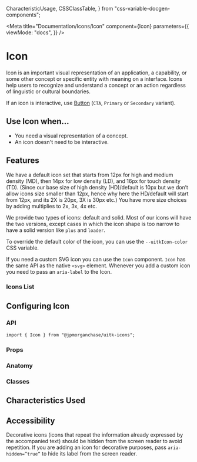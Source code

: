 
  CharacteristicUsage,
  CSSClassTable,
} from "css-variable-docgen-components";

<Meta
  title="Documentation/Icons/Icon"
  component={Icon}
  parameters={{
    viewMode: "docs",
  }}
/>

# Icon

Icon is an important visual representation of an application, a capability, or some other concept or specific entity with meaning on a interface. Icons help users to recognize and understand a concept or an action regardless of linguistic or cultural boundaries.

If an icon is interactive, use [Button](?path=/docs/documentation-core-button--button-variants) (`CTA`, `Primary` or `Secondary` variant).

<Canvas>
  <Story id="icons-icon--toolkit-icon" />
</Canvas>

## Use Icon when...

- You need a visual representation of a concept.
- An icon doesn't need to be interactive.

## Features

We have a default icon set that starts from 12px for high and medium density (MD), then 14px for low density (LD), and 16px for touch density (TD). (Since our base size of high density (HD)/default is 10px but we don’t allow icons size smaller than 12px, hence why here the HD/default will start from 12px, and its 2X is 20px, 3X is 30px etc.)
You have more size choices by adding multiplies to 2x, 3x, 4x etc.

<Canvas>
  <Story id="icons-icon--toolkit-icon-multiple-sizes" />
</Canvas>

We provide two types of icons: default and solid. Most of our icons will have the two versions, except cases in which the icon shape is too narrow to have a solid version like `plus` and `loader`.

<Canvas>
  <Story id="icons-icon--toolkit-types" />
</Canvas>

To override the default color of the icon, you can use the `--uitkIcon-color` CSS variable.

<Canvas>
  <AddDocumentIcon
    style={{ "--uitkIcon-color": "var(--uitk-status-info-foreground)" }}
  />
</Canvas>

If you need a custom SVG icon you can use the `Icon` component. `Icon` has the same API as the native `<svg>` element. Whenever you add a custom icon you need to pass an `aria-label` to the Icon.

<Canvas>
  <Story id="icons-icon--custom-svg-icon" />
</Canvas>

### Icons List

<Canvas>
  <Story id="icons-icon--all-icons-with-search" />
</Canvas>

## Configuring Icon

### API

```
import { Icon } from "@jpmorganchase/uitk-icons";
```

### Props

<ArgsTable of={Icon} />

### Anatomy

<Canvas>
  <ComponentAnatomy>
    <AddDocumentIcon />
  </ComponentAnatomy>
</Canvas>

### Classes

<CSSClassTable of={Icon} />

## Characteristics Used

<CharacteristicUsage of={Icon} />

## Accessibility

Decorative icons (icons that repeat the information already expressed by the accompanied text) should be hidden from the screen reader to avoid repetition.
If you are adding an icon for decorative purposes, pass `aria-hidden=”true”` to hide its label from the screen reader.

<HelpAndSupport />
